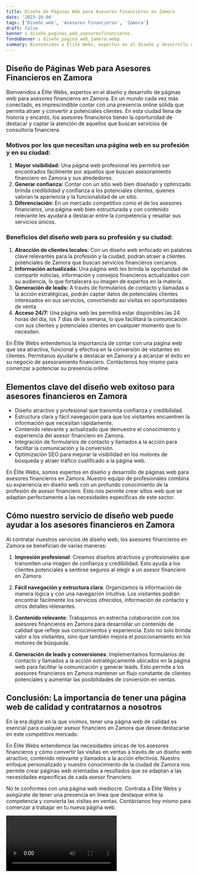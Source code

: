 ```yaml
---
title: Diseño de Páginas Web para Asesores Financieros en Zamora
date: '2023-10-04'
tags: ['Diseño web', 'Asesores Financieros', 'Zamora']
draft: false
banner : diseño_paginas_web_asesoresfinancieros
fondoBanner : diseño_pagina_web_zamora.webp
summary: Bienvenidos a Élite Webs, expertos en el diseño y desarrollo de páginas web para asesores financieros en Zamora. En un mundo cada vez más conectado, es imprescindible contar con una presencia online sólida que permita atraer y convertir a potenciales clientes. En esta ciudad llena de historia y encanto, los asesores financieros tienen la oportunidad de destacar y captar la atención de aquellos que buscan servicios de consultoría financiera.
---
```


## Diseño de Páginas Web para Asesores Financieros en Zamora

Bienvenidos a Élite Webs, expertos en el diseño y desarrollo de páginas web para asesores financieros en Zamora. En un mundo cada vez más conectado, es imprescindible contar con una presencia online sólida que permita atraer y convertir a potenciales clientes. En esta ciudad llena de historia y encanto, los asesores financieros tienen la oportunidad de destacar y captar la atención de aquellos que buscan servicios de consultoría financiera.

### Motivos por los que necesitan una página web en su profesión y en su ciudad:

1. **Mayor visibilidad:** Una página web profesional les permitirá ser encontrados fácilmente por aquellos que buscan asesoramiento financiero en Zamora y sus alrededores.
2. **Generar confianza:** Contar con un sitio web bien diseñado y optimizado brinda credibilidad y confianza a los potenciales clientes, quienes valoran la apariencia y la funcionalidad de un sitio.
3. **Diferenciación:** En un mercado competitivo como el de los asesores financieros, una página web bien estructurada y con contenido relevante les ayudará a destacar entre la competencia y resaltar sus servicios únicos.

### Beneficios del diseño web para su profesión y su ciudad:

1. **Atracción de clientes locales:** Con un diseño web enfocado en palabras clave relevantes para la profesión y la ciudad, podrán atraer a clientes potenciales de Zamora que buscan servicios financieros cercanos.
2. **Información actualizada:** Una página web les brinda la oportunidad de compartir noticias, información y consejos financieros actualizados con su audiencia, lo que fortalecerá su imagen de expertos en la materia.
3. **Generación de leads:** A través de formularios de contacto y llamadas a la acción estratégicas, podrán captar datos de potenciales clientes interesados en sus servicios, convirtiendo así visitas en oportunidades de venta.
4. **Acceso 24/7:** Una página web les permitirá estar disponibles las 24 horas del día, los 7 días de la semana, lo que facilitará la comunicación con sus clientes y potenciales clientes en cualquier momento que lo necesiten.

En Élite Webs entendemos la importancia de contar con una página web que sea atractiva, funcional y efectiva en la conversión de visitantes en clientes. Permítanos ayudarle a destacar en Zamora y a alcanzar el éxito en su negocio de asesoramiento financiero. Contáctenos hoy mismo para comenzar a potenciar su presencia online.

<GifSeo />

<Cta />

## Elementos clave del diseño web exitoso para asesores financieros en Zamora

- Diseño atractivo y profesional que transmita confianza y credibilidad.
- Estructura clara y fácil navegación para que los visitantes encuentren la información que necesitan rápidamente.
- Contenido relevante y actualizado que demuestre el conocimiento y experiencia del asesor financiero en Zamora.
- Integración de formularios de contacto y llamados a la acción para facilitar la comunicación y la conversión.
- Optimización SEO para mejorar la visibilidad en los motores de búsqueda y atraer tráfico cualificado a la página web.

En Élite Webs, somos expertos en diseño y desarrollo de páginas web para asesores financieros en Zamora. Nuestro equipo de profesionales combina su experiencia en diseño web con un profundo conocimiento de la profesión de asesor financiero. Esto nos permite crear sitios web que se adaptan perfectamente a las necesidades específicas de este sector.

## Cómo nuestro servicio de diseño web puede ayudar a los asesores financieros en Zamora

Al contratar nuestros servicios de diseño web, los asesores financieros en Zamora se benefician de varias maneras:

1. **Impresión profesional**: Creamos diseños atractivos y profesionales que transmiten una imagen de confianza y credibilidad. Esto ayuda a los clientes potenciales a sentirse seguros al elegir a un asesor financiero en Zamora.

2. **Fácil navegación y estructura clara**: Organizamos la información de manera lógica y con una navegación intuitiva. Los visitantes podrán encontrar fácilmente los servicios ofrecidos, información de contacto y otros detalles relevantes.

3. **Contenido relevante**: Trabajamos en estrecha colaboración con los asesores financieros en Zamora para desarrollar un contenido de calidad que refleje sus conocimientos y experiencia. Esto no solo brinda valor a los visitantes, sino que también mejora el posicionamiento en los motores de búsqueda.

4. **Generación de leads y conversiones**: Implementamos formularios de contacto y llamados a la acción estratégicamente ubicados en la página web para facilitar la comunicación y generar leads. Esto permite a los asesores financieros en Zamora mantener un flujo constante de clientes potenciales y aumentar las posibilidades de conversión en ventas.

## Conclusión: La importancia de tener una página web de calidad y contratarnos a nosotros

En la era digital en la que vivimos, tener una página web de calidad es esencial para cualquier asesor financiero en Zamora que desee destacarse en este competitivo mercado.

En Élite Webs entendemos las necesidades únicas de los asesores financieros y cómo convertir las visitas en ventas a través de un diseño web atractivo, contenido relevante y llamados a la acción efectivos. Nuestro enfoque personalizado y nuestro conocimiento de la ciudad de Zamora nos permite crear páginas web orientadas a resultados que se adaptan a las necesidades específicas de cada asesor financiero.

No te conformes con una página web mediocre. Contrata a Élite Webs y asegúrate de tener una presencia en línea que destaque entre la competencia y convierta las visitas en ventas. Contáctanos hoy mismo para comenzar a trabajar en tu nueva página web.

<Video />

<CtaBot job='Asesores Financieros' city='Zamora'/>

<Gmaps query='Zamora+españa+maps' />